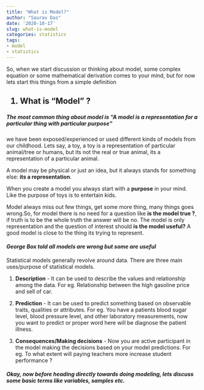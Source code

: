 ```yaml
---
title: "What is Model?"
author: "Saurav Das"
date: '2020-10-17'
slug: what-is-model
categories: statistics
tags:
- model
- statistics
---
```


So, when we start discussion or thinking about model, some complex equation or some mathematical derivation comes to your mind, but for now lets start this things from a simple definition 

<h2> 1. What is "Model" ? </h2>

<h5> The most common thing about model is "A model is a representation for a particular thing with particular purpose" </h5>

we have been exposed/experienced or used different kinds of models from our childhood. Lets say, a toy, a toy is a representation of particular animal/tree or humans, but its not the real or true animal, its a representation of a particular animal.

A model may be physical or just an idea, but it always stands for something else: **its a representation**.

When you create a model you always start with a **purpose** in your mind. Like the purpose of toys is to entertain kids.

Model always miss out few things, get some more thing, many things goes wrong.So, for model there is no need for a question like **is the model true ?**, if truth is to be the whole truth the answer will be no. The model is only representation and the question of interest should **is the model useful?** A good model is close to the thing its trying to represent.

<b><i><h4> George Box told all models are wrong but some are useful </b></i></h4>

Statistical models generally revolve around data. There are three main uses/purpose of statistical models.

1. **Description** - It can be used to describe the values and relationship among the data. For eg. Relationship between the high gasoline price and sell of car.

2. **Prediction** - It can be used to predict something based on observable traits, qualities or attributes. For eg. You have a patients blood sugar level, blood pressure level, and other laboratory measurements, now you want to predict or proper word here will be diagnose the patient illness.

3. **Consequences/Making decisions** - Now you are active participant in the model making the decisions based on your model predictions. For eg. To what extent will paying teachers more increase student performance ?


<h5> Okay, now before heading directly towards doing modeling, lets discuss some basic terms like variables, samples etc. </h5>











